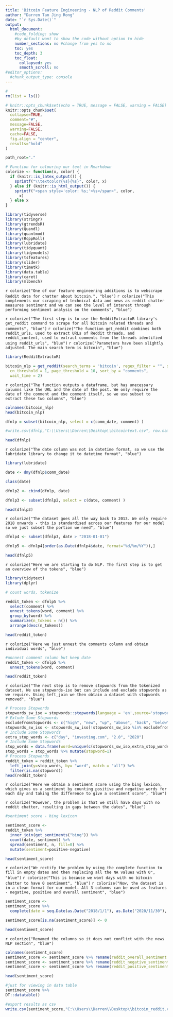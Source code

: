 ```yaml
---
title: 'Bitcoin Feature Engineering - NLP of Reddit Comments'
author: "Darren Tan Jing Rong"
date: "`r Sys.Date()`"
output:
  html_document:
    #code_folding: show
    #by default want to show the code without option to hide
    number_sections: no #change from yes to no
    toc: yes
    toc_depth: 3
    toc_float:
      collapsed: yes
      smooth_scroll: no
#editor_options:
  #chunk_output_type: console
---
```


```r
#
rm(list = ls())

# knitr::opts_chunk$set(echo = TRUE, message = FALSE, warning = FALSE)
knitr::opts_chunk$set(
  collapse=TRUE,
  comment="#",
  message=FALSE,
  warning=FALSE,
  cache=FALSE,
  fig.align = "center",
  results="hold"
)

path_root="."
```

```r
# Function for colouring our text in Rmarkdown
colorize <- function(x, color) {
  if (knitr::is_latex_output()) {
    sprintf("\\textcolor{%s}{%s}", color, x)
  } else if (knitr::is_html_output()) {
    sprintf("<span style='color: %s;'>%s</span>", color, 
      x)
  } else x
}
```

```r
library(tidyverse)
library(stringr)
library(gtrendsR)
library(Quandl)
library(quantmod)
library(RcppRoll)
library(lubridate)
library(tidyquant)
library(tidymodels)
library(tsfeatures)
library(slider)
library(timetk)
library(data.table)
library(caret)
library(mlbench)
```

`r colorize("One of our feature engineering additions is to webscrape Reddit data for chatter about bitcoin.", "blue")`
`r colorize("This complements our scraping of technical data and news as reddit chatter measures sentiment and we can see the level of interest through performing sentiment analysis on the comments", "blue")`

`r colorize("The first step is to use the RedditExtractoR library's get_reddit command to scrape for all bitcoin related threads and comments", "blue")`
`r colorize("The function get_reddit combines both reddit_urls, used to extract URLs of Reddit threads, and reddit_content, used to extract comments from the threads identified using reddit_urls", "blue")`
`r colorize("Parameters have been slightly adjusted. The main search term is bitcoin", "blue")`


```r

library(RedditExtractoR)

bitcoin_nlp = get_reddit(search_terms = 'bitcoin', regex_filter = "", subreddit = NA,
  cn_threshold = 1, page_threshold = 10, sort_by = "comments",
  wait_time = 2)

```

`r colorize("The function outputs a dataframe, but has unecessary columns like the URL and the date of the post. We only require the date of the comment and the comment itself, so we use subset to extract these two columns", "blue")`

```r

colnames(bitcoin_nlp)
head(bitcoin_nlp)

```

```r
dfnlp = subset(bitcoin_nlp, select = c(comm_date, comment) )

#write.csv(dfnlp,"C:\\Users\\Darren\\Desktop\\bitcointext.csv", row.names = FALSE)

head(dfnlp)
```

`r colorize("The date column was not in datetime format, so we use the lubridate library to change it to datetime format", "blue")`

```r
library(lubridate)

date <- dmy(dfnlp$comm_date)

class(date)

dfnlp2 <- cbind(dfnlp, date) 

dfnlp3 <- subset(dfnlp2, select = c(date, comment) )

head(dfnlp3)

```

`r colorize("The dataset goes all the way back to 2013. We only require 2018 onwards - this is standardised across our features for our model so we just subset the portion we need", "blue")`

```r

dfnlp4 <- subset(dfnlp3, date > "2018-01-01") 

dfnlp5 <- dfnlp4[order(as.Date(dfnlp4$date, format="%d/%m/%Y")),]

head(dfnlp5)

```

`r colorize("Here we are starting to do NLP. The first step is to get an overview of the tokens", "blue")`

```r
library(tidytext)
library(dplyr)

# count words, tokenize

reddit_token <- dfnlp5 %>%
  select(comment) %>%
  unnest_tokens(word, comment) %>%
  group_by(word) %>%
  summarize(n_tokens = n()) %>%
  arrange(desc(n_tokens))

head(reddit_token)
```

`r colorize("Here we just unnest the comments column and obtain individual words", "blue")`

```r
#unnnest comment column but keep date
reddit_token <- dfnlp5 %>%
  unnest_tokens(word, comment)

head(reddit_token)
```

`r colorize("The next step is to remove stopwords from the tokenized dataset. We use stopwords-iso but can include and exclude stopwords as we require. Using left_join we then obtain a dataset with stopwords removed", "blue")`

```r
# Process Stopwords
stopwords_sw_iso = stopwords::stopwords(language = 'en',source='stopwords-iso')
# Exlude Some Stopwords
excludefromstopwords <- c("high", "new", "up", "above", "back", "below", "big", "higher", "world", "down", "index", "interest", "billion", "early", "under", "changes", "highest", "lower", "lowest", "million", "states", "value", "microsoft", "website", "bottom", "best")
stopwords_sw_iso <- stopwords_sw_iso[!stopwords_sw_iso %in% excludefromstopwords]
# Include Some Stopwords
extra_stop_words <- c("day", "investing.com", "2.0", "2020")
# Include Some Stopwords
stop_words = data.frame(word=unique(c(stopwords_sw_iso,extra_stop_words)),stringsAsFactors = F)
stop_words = stop_words %>% mutate(stopword=1)
# Process Stopwords
reddit_token = reddit_token %>% 
  left_join(y=stop_words, by= "word", match = "all") %>%
  filter(is.na(stopword))
head(reddit_token)

```

`r colorize("Here we obtain a sentiment score using the bing lexicon, which gives us a sentiment by counting positive and negative words for each day and taking the difference to give a sentiment score", "blue")`

`r colorize("However, the problem is that we still have days with no reddit chatter, resulting in gaps between the dates", "blue")`

```r
#sentiment score - bing lexicon

sentiment_score <-
reddit_token %>% 
  inner_join(get_sentiments("bing")) %>% 
  count(date, sentiment) %>% 
  spread(sentiment, n, fill=0) %>% 
  mutate(sentiment=positive-negative)

head(sentiment_score)

```

`r colorize("We rectify the problem by using the complete function to fill in empty dates and then replacing all the NA values with 0", "blue")`
`r colorize("This is because we want days with no bitcoin chatter to have 0 sentiment", "blue")`
`r colorize("Now, the dataset is in a clean format for our model. All 3 columns can be used as features - negative, positive and overall sentiment", "blue")`


```r
sentiment_score <-
sentiment_score %>%
  complete(date = seq.Date(as.Date("2018/1/1"), as.Date("2020/11/30"), by="day")) 

sentiment_score[is.na(sentiment_score)] <- 0

head(sentiment_score)

```

`r colorize("Renamed the columns so it does not conflict with the news NLP section", "blue")`

```r
colnames(sentiment_score)
sentiment_score <- sentiment_score %>% rename(reddit_overall_sentiment = sentiment) 
sentiment_score <- sentiment_score %>% rename(reddit_negative_sentiment = negative) 
sentiment_score <- sentiment_score %>% rename(reddit_positive_sentiment = positive) 

head(sentiment_score)
```

```r
#just for viewing in data table
sentiment_score %>%
DT::datatable()
```

```r
#export results as csv
write.csv(sentiment_score,"C:\\Users\\Darren\\Desktop\\bitcoin_reddit.csv", row.names = FALSE)

```

```r

```

```r

```

